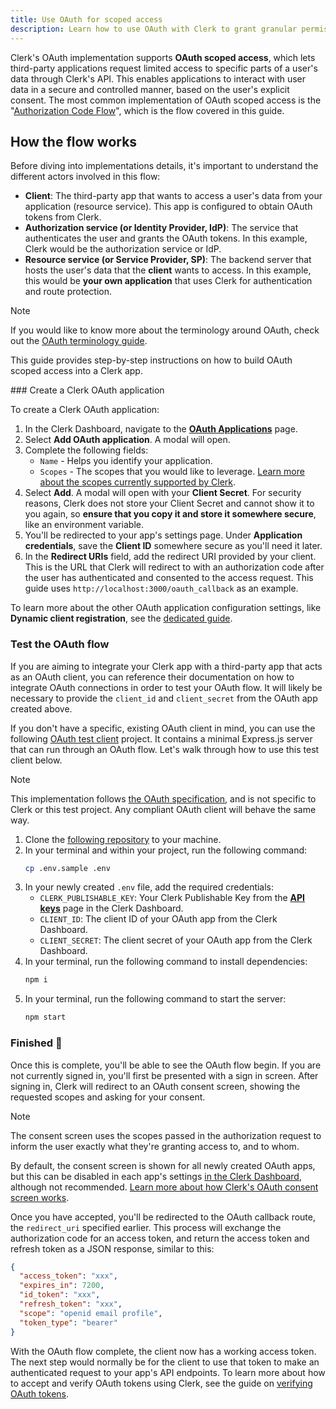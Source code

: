 ```yaml
---
title: Use OAuth for scoped access
description: Learn how to use OAuth with Clerk to grant granular permissions and manage access securely.
---
```


Clerk's OAuth implementation supports **OAuth scoped access**, which lets third-party applications request limited access to specific parts of a user's data through Clerk's API. This enables applications to interact with user data in a secure and controlled manner, based on the user's explicit consent. The most common implementation of OAuth scoped access is the "[Authorization Code Flow](https://datatracker.ietf.org/doc/html/rfc6749#section-1.3.1)", which is the flow covered in this guide.

## How the flow works

Before diving into implementations details, it's important to understand the different actors involved in this flow:

- **Client**: The third-party app that wants to access a user's data from your application (resource service). This app is configured to obtain OAuth tokens from Clerk.
- **Authorization service (or Identity Provider, IdP)**: The service that authenticates the user and grants the OAuth tokens. In this example, Clerk would be the authorization service or IdP.
- **Resource service (or Service Provider, SP)**: The backend server that hosts the user's data that the **client** wants to access. In this example, this would be **your own application** that uses Clerk for authentication and route protection.

> [!NOTE]
> If you would like to know more about the terminology around OAuth, check out the [OAuth terminology guide](/docs/oauth/overview#key-terminology).

This guide provides step-by-step instructions on how to build OAuth scoped access into a Clerk app.

<Steps>
  ### Create a Clerk OAuth application

  To create a Clerk OAuth application:

  1. In the Clerk Dashboard, navigate to the [**OAuth Applications**](https://dashboard.clerk.com/last-active?path=user-authentication/oauth-applications) page.
  1. Select **Add OAuth application**. A modal will open.
  1. Complete the following fields:
     - `Name` - Helps you identify your application.
     - `Scopes` - The scopes that you would like to leverage. [Learn more about the scopes currently supported by Clerk](/docs/oauth/how-clerk-implements-oauth#scopes).
  1. Select **Add**. A modal will open with your **Client Secret**. For security reasons, Clerk does not store your Client Secret and cannot show it to you again, so **ensure that you copy it and store it somewhere secure**, like an environment variable.
  1. You'll be redirected to your app's settings page. Under **Application credentials**, save the **Client ID** somewhere secure as you'll need it later.
  1. In the **Redirect URIs** field, add the redirect URI provided by your client. This is the URL that Clerk will redirect to with an authorization code after the user has authenticated and consented to the access request. This guide uses `http://localhost:3000/oauth_callback` as an example.

  To learn more about the other OAuth application configuration settings, like **Dynamic client registration**, see the [dedicated guide](/docs/oauth/how-clerk-implements-oauth).

  ### Test the OAuth flow

  If you are aiming to integrate your Clerk app with a third-party app that acts as an OAuth client, you can reference their documentation on how to integrate OAuth connections in order to test your OAuth flow. It will likely be necessary to provide the `client_id` and `client_secret` from the OAuth app created above.

  If you don't have a specific, existing OAuth client in mind, you can use the following [OAuth test client](https://github.com/clerk/test-oauth-client) project. It contains a minimal Express.js server that can run through an OAuth flow. Let's walk through how to use this test client below.

  > [!NOTE]
  > This implementation follows [the OAuth specification](https://datatracker.ietf.org/doc/html/draft-ietf-oauth-v2-1-13), and is not specific to Clerk or this test project. Any compliant OAuth client will behave the same way.

  1. Clone the [following repository](https://github.com/clerk/test-oauth-client) to your machine.
  1. In your terminal and within your project, run the following command:
     ```sh {{ filename: 'terminal' }}
     cp .env.sample .env
     ```
  1. In your newly created `.env` file, add the required credentials:
     - `CLERK_PUBLISHABLE_KEY`: Your Clerk Publishable Key from the [**API keys**](https://dashboard.clerk.com/last-active?path=api-keys) page in the Clerk Dashboard.
     - `CLIENT_ID`: The client ID of your OAuth app from the Clerk Dashboard.
     - `CLIENT_SECRET`: The client secret of your OAuth app from the Clerk Dashboard.
  1. In your terminal, run the following command to install dependencies:
     ```sh {{ filename: 'terminal' }}
     npm i
     ```
  1. In your terminal, run the following command to start the server:
     ```sh {{ filename: 'terminal' }}
     npm start
     ```

  ### Finished 🎉

  Once this is complete, you'll be able to see the OAuth flow begin. If you are not currently signed in, you'll first be presented with a sign in screen. After signing in, Clerk will redirect to an OAuth consent screen, showing the requested scopes and asking for your consent.

  > [!NOTE]
  > The consent screen uses the scopes passed in the authorization request to inform the user exactly what they're granting access to, and to whom.
  >
  > By default, the consent screen is shown for all newly created OAuth apps, but this can be disabled in each app's settings [in the Clerk Dashboard](https://dashboard.clerk.com/last-active?path=oauth-applications), although not recommended. [Learn more about how Clerk's OAuth consent screen works](/docs/oauth/how-clerk-implements-oauth#consent-screen-management).

  Once you have accepted, you'll be redirected to the OAuth callback route, the `redirect_uri` specified earlier. This process will exchange the authorization code for an access token, and return the access token and refresh token as a JSON response, similar to this:

  ```json
  {
    "access_token": "xxx",
    "expires_in": 7200,
    "id_token": "xxx",
    "refresh_token": "xxx",
    "scope": "openid email profile",
    "token_type": "bearer"
  }
  ```

  With the OAuth flow complete, the client now has a working access token. The next step would normally be for the client to use that token to make an authenticated request to your app's API endpoints. To learn more about how to accept and verify OAuth tokens using Clerk, see the guide on [verifying OAuth tokens](/docs/oauth/verify-oauth-tokens).
</Steps>
